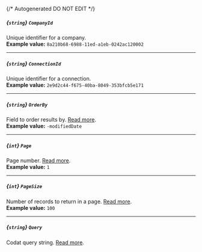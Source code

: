 {/* Autogenerated DO NOT EDIT  */}
##### *{`string`}* `CompanyId`
Unique identifier for a company.
<br/>
**Example value:** `8a210b68-6988-11ed-a1eb-0242ac120002`

---
##### *{`string`}* `ConnectionId`
Unique identifier for a connection.
<br/>
**Example value:** `2e9d2c44-f675-40ba-8049-353bfcb5e171`

---
##### *{`string`}* `OrderBy`
Field to order results by. [Read more](https://docs.codat.io/using-the-api/ordering-results).
<br/>
**Example value:** `-modifiedDate`

---
##### *{`int`}* `Page`
Page number. [Read more](https://docs.codat.io/using-the-api/paging).
<br/>
**Example value:** `1`

---
##### *{`int`}* `PageSize`
Number of records to return in a page. [Read more](https://docs.codat.io/using-the-api/paging).
<br/>
**Example value:** `100`

---
##### *{`string`}* `Query`
Codat query string. [Read more](https://docs.codat.io/using-the-api/querying).

